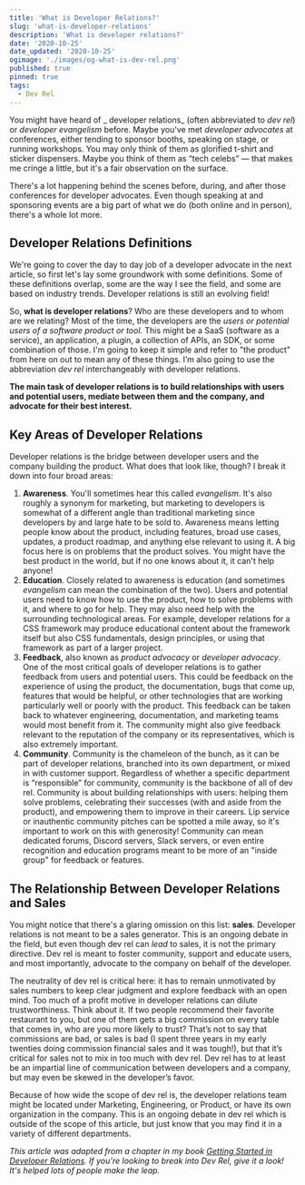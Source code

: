```yaml
---
title: 'What is Developer Relations?'
slug: 'what-is-developer-relations'
description: 'What is developer relations?'
date: '2020-10-25'
date_updated: '2020-10-25'
ogimage: './images/og-what-is-dev-rel.png'
published: true
pinned: true
tags:
  - Dev Rel
---
```


You might have heard of _ developer relations_ (often abbreviated to _dev rel_) or _developer evangelism_ before. Maybe you've met _developer advocates_ at conferences, either tending to sponsor booths, speaking on stage, or running workshops. You may only think of them as glorified t-shirt and sticker dispensers. Maybe you think of them as “tech celebs” — that makes me cringe a little, but it's a fair observation on the surface.

There's a lot happening behind the scenes before, during, and after those conferences for developer advocates. Even though speaking at and sponsoring events are a big part of what we do (both online and in person), there's a whole lot more.

## Developer Relations Definitions

We're going to cover the day to day job of a developer advocate in the next article, so first let's lay some groundwork with some definitions. Some of these definitions overlap, some are the way I see the field, and some are based on industry trends. Developer relations is still an evolving field!

So, **what is developer relations**? Who are these developers and to whom are we relating? Most of the time, the developers are the _users or potential users of a software product or tool_. This might be a SaaS (software as a service), an application, a plugin, a collection of APIs, an SDK, or some combination of those. I'm going to keep it simple and refer to "the product" from here on out to mean any of these things. I’m also going to use the abbreviation _dev rel_ interchangeably with developer relations.

**The main task of developer relations is to build relationships with users and potential users, mediate between them and the company, and advocate for their best interest.**

## Key Areas of Developer Relations

Developer relations is the bridge between developer users and the company building the product. What does that look like, though? I break it down into four broad areas:

1. **Awareness**. You'll sometimes hear this called _evangelism_. It's also roughly a synonym for marketing, but marketing to developers is somewhat of a different angle than traditional marketing since developers by and large hate to be sold to. Awareness means letting people know about the product, including features, broad use cases, updates, a product roadmap, and anything else relevant to using it. A big focus here is on problems that the product solves. You might have the best product in the world, but if no one knows about it, it can't help anyone!
2. **Education**. Closely related to awareness is education (and sometimes _evangelism_ can mean the combination of the two). Users and potential users need to know how to use the product, how to solve problems with it, and where to go for help. They may also need help with the surrounding technological areas. For example, developer relations for a CSS framework may produce educational content about the framework itself but also CSS fundamentals, design principles, or using that framework as part of a larger project.
3. **Feedback**, also known as _product advocacy_ or _developer advocacy_. One of the most critical goals of developer relations is to gather feedback from users and potential users. This could be feedback on the experience of using the product, the documentation, bugs that come up, features that would be helpful, or other technologies that are working particularly well or poorly with the product. This feedback can be taken back to whatever engineering, documentation, and marketing teams would most benefit from it. The community might also give feedback relevant to the reputation of the company or its representatives, which is also extremely important.
4. **Community**. Community is the chameleon of the bunch, as it can be part of developer relations, branched into its own department, or mixed in with customer support. Regardless of whether a specific department is “responsible” for community, community is the backbone of all of dev rel. Community is about building relationships with users: helping them solve problems, celebrating their successes (with and aside from the product), and empowering them to improve in their careers. Lip service or inauthentic community pitches can be spotted a mile away, so it's important to work on this with generosity! Community can mean dedicated forums, Discord servers, Slack servers, or even entire recognition and education programs meant to be more of an "inside group" for feedback or features.

## The Relationship Between Developer Relations and Sales

You might notice that there's a glaring omission on this list: **sales**. Developer relations is not meant to be a sales generator. This is an ongoing debate in the field, but even though dev rel can _lead_ to sales, it is not the primary directive. Dev rel is meant to foster community, support and educate users, and most importantly, advocate to the company on behalf of the developer.

The neutrality of dev rel is critical here: it has to remain unmotivated by sales numbers to keep clear judgment and explore feedback with an open mind. Too much of a profit motive in developer relations can dilute trustworthiness. Think about it. If two people recommend their favorite restaurant to you, but one of them gets a big commission on every table that comes in, who are you more likely to trust? That’s not to say that commissions are bad, or sales is bad (I spent three years in my early twenties doing commission financial sales and it was tough!), but that it’s critical for sales not to mix in too much with dev rel. Dev rel has to at least be an impartial line of communication between developers and a company, but may even be skewed in the developer’s favor.

Because of how wide the scope of dev rel is, the developer relations team might be located under Marketing, Engineering, or Product, or have its own organization in the company. This is an ongoing debate in dev rel which is outside of the scope of this article, but just know that you may find it in a variety of different departments.

_This article was adapted from a chapter in my book [Getting Started in Developer Relations](http://www.gettingstartedindevrel.com). If you're looking to break into Dev Rel, give it a look! It's helped lots of people make the leap._
